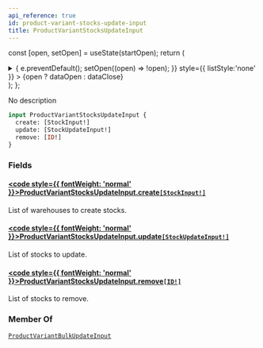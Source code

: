 ```yaml
---
api_reference: true
id: product-variant-stocks-update-input
title: ProductVariantStocksUpdateInput
---
```






const [open, setOpen] = useState(startOpen);
return (
<details {...(open ? { open: true } : {})} className="details" style={{ border:'none', boxShadow:'none', background:'var(--ifm-background-color)' }}>
<summary
onClick={(e) => {
e.preventDefault();
setOpen((open) => !open);
}}
style={{ listStyle:'none' }} >
{open ? dataOpen : dataClose}
</summary>
{open && children}
</details>
);
};

No description

```graphql
input ProductVariantStocksUpdateInput {
  create: [StockInput!]
  update: [StockUpdateInput!]
  remove: [ID!]
}
```

### Fields

#### [<code style={{ fontWeight: 'normal' }}>ProductVariantStocksUpdateInput.<b>create</b></code>](#)<Bullet />[`[StockInput!]`](../../../api-reference/products/inputs/stock-input.mdx) <Badge class="badge badge--secondary" text="list"/> <Badge class="badge badge--secondary" text="input"/> <Badge class="badge badge--secondary" text="products"/>

List of warehouses to create stocks.

#### [<code style={{ fontWeight: 'normal' }}>ProductVariantStocksUpdateInput.<b>update</b></code>](#)<Bullet />[`[StockUpdateInput!]`](../../../api-reference/products/inputs/stock-update-input.mdx) <Badge class="badge badge--secondary" text="list"/> <Badge class="badge badge--secondary" text="input"/> <Badge class="badge badge--secondary" text="products"/>

List of stocks to update.

#### [<code style={{ fontWeight: 'normal' }}>ProductVariantStocksUpdateInput.<b>remove</b></code>](#)<Bullet />[`[ID!]`](../../../api-reference/miscellaneous/scalars/id.mdx) <Badge class="badge badge--secondary" text="list"/> <Badge class="badge badge--secondary" text="scalar"/> <Badge class="badge badge--secondary" text="miscellaneous"/>

List of stocks to remove.

### Member Of

[`ProductVariantBulkUpdateInput`](../../../api-reference/products/inputs/product-variant-bulk-update-input.mdx) <Badge class="badge badge--secondary" text="input"/>

